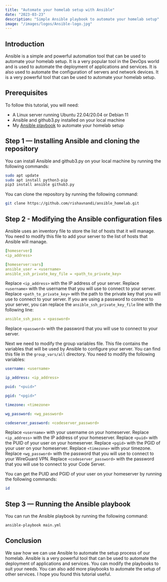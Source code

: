 ```yaml
---
title: "Automate your homelab setup with Ansible"
date: "2023-03-23"
description: "Simple Ansible playbook to automate your homelab setup"
image: "/images/logos/Ansible-logo.jpg"
---
```


## Introduction

Ansible is a simple and powerful automation tool that can be used to automate your homelab setup. It is a very popular tool in the DevOps world and is used to automate the deployment of applications and services. It is also used to automate the configuration of servers and network devices. It is a very powerful tool that can be used to automate your homelab setup.

## Prerequisites

To follow this tutorial, you will need:

* A Linux server running Ubuntu 22.04/20.04 or Debian 11
* Ansible and github3.py installed on your local machine
* My [Ansible playbook](https://github.com/rishavnandi/ansible_homelab) to automate your homelab setup

## Step 1 — Installing Ansible and cloning the repository

You can install Ansible and github3.py on your local machine by running the following commands:

```bash
sudo apt update
sudo apt install python3-pip
pip3 install ansible github3.py
```

You can clone the repository by running the following command:

```bash
git clone https://github.com/rishavnandi/ansible_homelab.git
```

## Step 2 - Modifying the Ansible configuration files

Ansible uses an inventory file to store the list of hosts that it will manage. You need to modify this file to add your server to the list of hosts that Ansible will manage.

```yaml
[homeserver]
<ip_address>

[homeserver:vars]
ansible_user = <username>
ansible_ssh_private_key_file = <path_to_private_key>
```

Replace `<ip_address>` with the IP address of your server. Replace `<username>` with the username that you will use to connect to your server. Replace `<path_to_private_key>` with the path to the private key that you will use to connect to your server.
If you are using a password to connect to your server, you can replace the `ansible_ssh_private_key_file` line with the following line:

```yaml
ansible_ssh_pass = <password>
```

Replace `<password>` with the password that you will use to connect to your server.

Next we need to modify the group variables file. This file contains the variables that will be used by Ansible to configure your server. You can find this file in the `group_vars/all` directory.
You need to modify the following variables:

```yaml
username: <username>

ip_address: <ip_address>

puid: "<puid>"

pgid: "<pgid>"

timezone: <timezone>

wg_password: <wg_password>

codeserver_password: <codeserver_password>
```

Replace `<username>` with your username on your homeserver. Replace `<ip_address>` with the IP address of your homeserver. Replace `<puid>` with the PUID of your user on your homeserver. Replace `<pgid>` with the PGID of your user on your homeserver. Replace `<timezone>` with your timezone. Replace `<wg_password>` with the password that you will use to connect to your WireGuard VPN. Replace `<codeserver_password>` with the password that you will use to connect to your Code Server.

You can get the PUID and PGID of your user on your homeserver by running the following commands:

```bash
id
```

## Step 3 — Running the Ansible playbook

You can run the Ansible playbook by running the following command:

```bash
ansible-playbook main.yml
```

## Conclusion

We saw how we can use Ansible to automate the setup process of our homelab. Ansible is a very powerful tool that can be used to automate the deployment of applications and services.
You can modify the playbooks to suit your needs. You can also add more playbooks to automate the setup of other services. I hope you found this tutorial useful.
